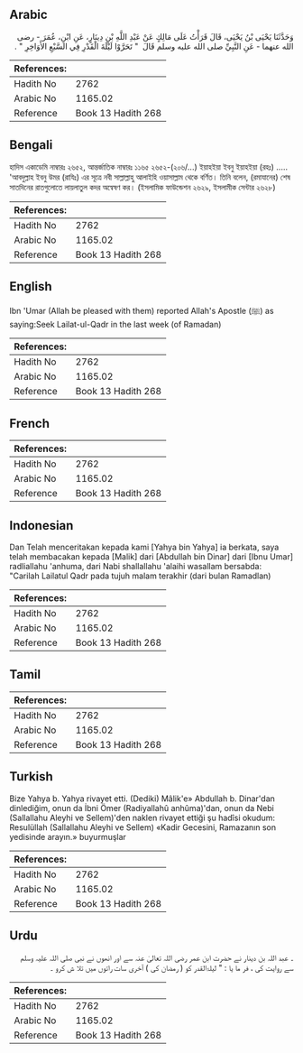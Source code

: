 ## Arabic

<div dir="rtl" lang="ar" style={{fontSize:'larger',backgroundColor:'#f8f9fa',padding:20}}>وَحَدَّثَنَا يَحْيَى بْنُ يَحْيَى، قَالَ قَرَأْتُ عَلَى مَالِكٍ عَنْ عَبْدِ اللَّهِ بْنِ دِينَارٍ، عَنِ ابْنِ، عُمَرَ - رضى الله عنهما - عَنِ النَّبِيِّ صلى الله عليه وسلم قَالَ ‏ "‏ تَحَرَّوْا لَيْلَةَ الْقَدْرِ فِي السَّبْعِ الأَوَاخِرِ ‏"‏ ‏.‏</div><div style={{backgroundColor:'#f8f9fa',padding:20, marginBottom: 10}}><table>
        <thead>
          <tr>
            <th>References:</th>
            <th></th>
          </tr>
        </thead>
        <tbody><tr><td>Hadith No</td><td>2762</td></tr><tr><td>Arabic No</td><td>1165.02</td></tr><tr><td>Reference</td><td>Book 13 Hadith 268</td></tr></tbody></table></div>

## Bengali

<div dir="ltr" lang="bn" style={{fontSize:'larger',backgroundColor:'#f8f9fa',padding:20}}>হাদিস একাডেমি নাম্বারঃ ২৬৫২, আন্তর্জাতিক নাম্বারঃ ১১৬৫ ২৬৫২-(২০৬/...) ইয়াহইয়া ইবনু ইয়াহইয়া (রহঃ) ..... 'আবদুল্লাহ ইবনু উমর (রাযিঃ) এর সূত্রে নবী সাল্লাল্লাহু আলাইহি ওয়াসাল্লাম থেকে বর্ণিত। তিনি বলেন, (রমাযানের) শেষ সাতদিনের রাতগুলোতে লায়লাতুল কদর অন্বেষণ কর। (ইসলামিক ফাউন্ডেশন ২৬২৯, ইসলামীক সেন্টার ২৬২৮)</div><div style={{backgroundColor:'#f8f9fa',padding:20, marginBottom: 10}}><table>
        <thead>
          <tr>
            <th>References:</th>
            <th></th>
          </tr>
        </thead>
        <tbody><tr><td>Hadith No</td><td>2762</td></tr><tr><td>Arabic No</td><td>1165.02</td></tr><tr><td>Reference</td><td>Book 13 Hadith 268</td></tr></tbody></table></div>

## English

<div dir="ltr" lang="en" style={{fontSize:'larger',backgroundColor:'#f8f9fa',padding:20}}>Ibn 'Umar (Allah be pleased with them) reported Allah's Apostle (ﷺ) as saying:Seek Lailat-ul-Qadr in the last week (of Ramadan)</div><div style={{backgroundColor:'#f8f9fa',padding:20, marginBottom: 10}}><table>
        <thead>
          <tr>
            <th>References:</th>
            <th></th>
          </tr>
        </thead>
        <tbody><tr><td>Hadith No</td><td>2762</td></tr><tr><td>Arabic No</td><td>1165.02</td></tr><tr><td>Reference</td><td>Book 13 Hadith 268</td></tr></tbody></table></div>

## French

<div dir="ltr" lang="fr" style={{fontSize:'larger',backgroundColor:'#f8f9fa',padding:20}}></div><div style={{backgroundColor:'#f8f9fa',padding:20, marginBottom: 10}}><table>
        <thead>
          <tr>
            <th>References:</th>
            <th></th>
          </tr>
        </thead>
        <tbody><tr><td>Hadith No</td><td>2762</td></tr><tr><td>Arabic No</td><td>1165.02</td></tr><tr><td>Reference</td><td>Book 13 Hadith 268</td></tr></tbody></table></div>

## Indonesian

<div dir="ltr" lang="id" style={{fontSize:'larger',backgroundColor:'#f8f9fa',padding:20}}>Dan Telah menceritakan kepada kami [Yahya bin Yahya] ia berkata, saya telah membacakan kepada [Malik] dari [Abdullah bin Dinar] dari [Ibnu Umar] radliallahu 'anhuma, dari Nabi shallallahu 'alaihi wasallam bersabda: "Carilah Lailatul Qadr pada tujuh malam terakhir (dari bulan Ramadlan)</div><div style={{backgroundColor:'#f8f9fa',padding:20, marginBottom: 10}}><table>
        <thead>
          <tr>
            <th>References:</th>
            <th></th>
          </tr>
        </thead>
        <tbody><tr><td>Hadith No</td><td>2762</td></tr><tr><td>Arabic No</td><td>1165.02</td></tr><tr><td>Reference</td><td>Book 13 Hadith 268</td></tr></tbody></table></div>

## Tamil

<div dir="ltr" lang="ta" style={{fontSize:'larger',backgroundColor:'#f8f9fa',padding:20}}></div><div style={{backgroundColor:'#f8f9fa',padding:20, marginBottom: 10}}><table>
        <thead>
          <tr>
            <th>References:</th>
            <th></th>
          </tr>
        </thead>
        <tbody><tr><td>Hadith No</td><td>2762</td></tr><tr><td>Arabic No</td><td>1165.02</td></tr><tr><td>Reference</td><td>Book 13 Hadith 268</td></tr></tbody></table></div>

## Turkish

<div dir="ltr" lang="tr" style={{fontSize:'larger',backgroundColor:'#f8f9fa',padding:20}}>Bize Yahya b. Yahya rivayet etti. (Dediki) Mâlik'e» Abdullah b. Dinar'dan dinlediğim, onun da İbni Ömer (Radiyallahû anhûma)'dan, onun da Nebi (Sallallahu Aleyhi ve Sellem)'den naklen rivayet ettiği şu hadîsi okudum: Resulüllah (Sallallahu Aleyhi ve Sellem) «Kadir Gecesini, Ramazanın son yedisinde arayın.» buyurmuşlar</div><div style={{backgroundColor:'#f8f9fa',padding:20, marginBottom: 10}}><table>
        <thead>
          <tr>
            <th>References:</th>
            <th></th>
          </tr>
        </thead>
        <tbody><tr><td>Hadith No</td><td>2762</td></tr><tr><td>Arabic No</td><td>1165.02</td></tr><tr><td>Reference</td><td>Book 13 Hadith 268</td></tr></tbody></table></div>

## Urdu

<div dir="rtl" lang="ur" style={{fontSize:'larger',backgroundColor:'#f8f9fa',padding:20}}>۔ عبد اللہ بن دینار نے حضرت ابن عمر رضی اللہ تعالیٰ عنہ سے اور انھوں نے نبی صلی اللہ علیہ وسلم سے روایت کی ، فر ما یا : " لیلۃالقدر کو ( رمضان کی ) آخری سات راتوں میں تلا ش کرو ۔</div><div style={{backgroundColor:'#f8f9fa',padding:20, marginBottom: 10}}><table>
        <thead>
          <tr>
            <th>References:</th>
            <th></th>
          </tr>
        </thead>
        <tbody><tr><td>Hadith No</td><td>2762</td></tr><tr><td>Arabic No</td><td>1165.02</td></tr><tr><td>Reference</td><td>Book 13 Hadith 268</td></tr></tbody></table></div>